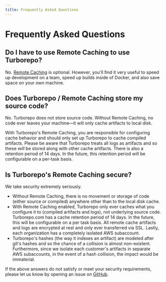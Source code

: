 ```yaml
---
title: Frequently Asked Questions
---
```


# Frequently Asked Questions

## Do I have to use Remote Caching to use Turborepo?

No. [Remote Caching](./features/remote-caching) is optional. However, you'll find it very useful to speed up development on a team, speed up builds inside of Docker, and also save space on your own machine.

## Does Turborepo / Remote Caching store my source code?

No. Turborepo does not store source code. Without Remote Caching, no code ever leaves your machine—it will only cache artifacts to local disk.

With Turborepo's Remote Caching, you are responsible for configuring cache behavior and should only set up Turborepo to cache compiled artifacts. Please be aware that Turborepo treats all logs as artifacts and so these _will_ be stored along with other cache artifacts. There is also a retention period of 14 days. In the future, this retention period will be configurable on a per-task basis.

## Is Turborepo's Remote Caching secure?

We take security extremely seriously.

- Without Remote Caching, there is no movement or storage of code (either source or compiled) anywhere other than to the local disk cache.
- With Remote Caching enabled, Turborepo only ever caches what you configure it to (compiled artifacts and logs), not underlying source code. Turborepo.com has a cache retention period of 14 days. In the future, this will be configurable on a per task basis. All remote cache artifacts and logs are encrypted at rest and only ever transferred via SSL. Lastly, each organization has a completely isolated AWS subaccount.
- Turborepo's hashes (the way it indexes an artifact) are modeled after git's hashes and so the chance of a collision is almost non-existent. Furthermore, since we isolate each customer's artifacts in separate AWS subaccounts, in the event of a hash collision, the impact would be immaterial.

If the above answers do not satisfy or meet your security requirements, please let us know by opening an issue on [GitHub](https://github.com/vercel/turborepo/issues/new).
